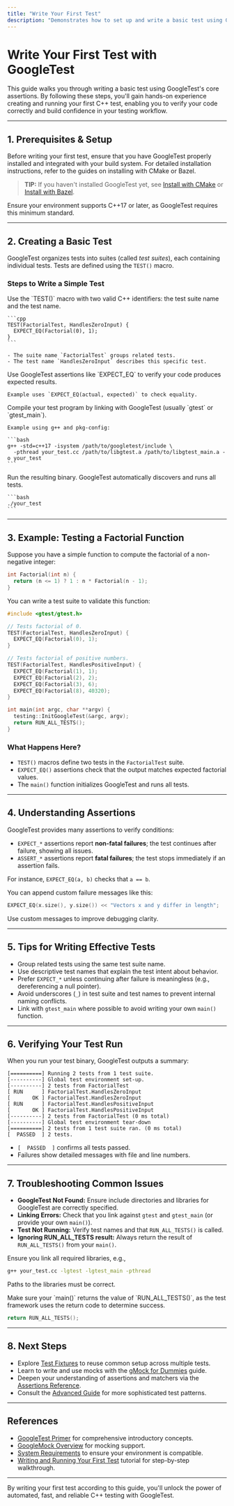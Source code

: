 ```yaml
---
title: "Write Your First Test"
description: "Demonstrates how to set up and write a basic test using GoogleTest's core assertions. Provides sample code and guidance to build confidence in the workflow, drawing from canonical examples."
---
```


# Write Your First Test with GoogleTest

This guide walks you through writing a basic test using GoogleTest's core assertions. By following these steps, you'll gain hands-on experience creating and running your first C++ test, enabling you to verify your code correctly and build confidence in your testing workflow.

---

## 1. Prerequisites & Setup

Before writing your first test, ensure that you have GoogleTest properly installed and integrated with your build system. For detailed installation instructions, refer to the guides on installing with CMake or Bazel.

> **TIP:** If you haven't installed GoogleTest yet, see [Install with CMake](../getting_started/requirements_installation/installation_cmake.md) or [Install with Bazel](../getting_started/requirements_installation/installation_bazel.md).

Ensure your environment supports C++17 or later, as GoogleTest requires this minimum standard.

---

## 2. Creating a Basic Test

GoogleTest organizes tests into suites (called *test suites*), each containing individual tests. Tests are defined using the `TEST()` macro.

### Steps to Write a Simple Test

<Steps>
  <Step title="Define a Test">
    Use the `TEST()` macro with two valid C++ identifiers: the test suite name and the test name.

    ```cpp
    TEST(FactorialTest, HandlesZeroInput) {
      EXPECT_EQ(Factorial(0), 1);
    }
    ```

    - The suite name `FactorialTest` groups related tests.
    - The test name `HandlesZeroInput` describes this specific test.
  </Step>
  <Step title="Use Assertions to Verify Behavior">
    Use GoogleTest assertions like `EXPECT_EQ` to verify your code produces expected results.

    Example uses `EXPECT_EQ(actual, expected)` to check equality.
  </Step>
  <Step title="Compile the Test Program">
    Compile your test program by linking with GoogleTest (usually `gtest` or `gtest_main`).

    Example using g++ and pkg-config:

    ```bash
    g++ -std=c++17 -isystem /path/to/googletest/include \
      -pthread your_test.cc /path/to/libgtest.a /path/to/libgtest_main.a -o your_test
    ```
  </Step>
  <Step title="Run All Tests">
    Run the resulting binary. GoogleTest automatically discovers and runs all tests.

    ```bash
    ./your_test
    ```
  </Step>
</Steps>

---

## 3. Example: Testing a Factorial Function

Suppose you have a simple function to compute the factorial of a non-negative integer:

```cpp
int Factorial(int n) {
  return (n <= 1) ? 1 : n * Factorial(n - 1);
}
```

You can write a test suite to validate this function:

```cpp
#include <gtest/gtest.h>

// Tests factorial of 0.
TEST(FactorialTest, HandlesZeroInput) {
  EXPECT_EQ(Factorial(0), 1);
}

// Tests factorial of positive numbers.
TEST(FactorialTest, HandlesPositiveInput) {
  EXPECT_EQ(Factorial(1), 1);
  EXPECT_EQ(Factorial(2), 2);
  EXPECT_EQ(Factorial(3), 6);
  EXPECT_EQ(Factorial(8), 40320);
}

int main(int argc, char **argv) {
  testing::InitGoogleTest(&argc, argv);
  return RUN_ALL_TESTS();
}
```

### What Happens Here?

- `TEST()` macros define two tests in the `FactorialTest` suite.
- `EXPECT_EQ()` assertions check that the output matches expected factorial values.
- The `main()` function initializes GoogleTest and runs all tests.

---

## 4. Understanding Assertions

GoogleTest provides many assertions to verify conditions:

- `EXPECT_*` assertions report **non-fatal failures**; the test continues after failure, showing all issues.
- `ASSERT_*` assertions report **fatal failures**; the test stops immediately if an assertion fails.

For instance, `EXPECT_EQ(a, b)` checks that `a == b`.

You can append custom failure messages like this:

```cpp
EXPECT_EQ(x.size(), y.size()) << "Vectors x and y differ in length";
```

Use custom messages to improve debugging clarity.

---

## 5. Tips for Writing Effective Tests

- Group related tests using the same test suite name.
- Use descriptive test names that explain the test intent about behavior.
- Prefer `EXPECT_*` unless continuing after failure is meaningless (e.g., dereferencing a null pointer).
- Avoid underscores (`_`) in test suite and test names to prevent internal naming conflicts.
- Link with `gtest_main` where possible to avoid writing your own `main()` function.

---

## 6. Verifying Your Test Run

When you run your test binary, GoogleTest outputs a summary:

```shell
[==========] Running 2 tests from 1 test suite.
[----------] Global test environment set-up.
[----------] 2 tests from FactorialTest
[ RUN      ] FactorialTest.HandlesZeroInput
[       OK ] FactorialTest.HandlesZeroInput
[ RUN      ] FactorialTest.HandlesPositiveInput
[       OK ] FactorialTest.HandlesPositiveInput
[----------] 2 tests from FactorialTest (0 ms total)
[----------] Global test environment tear-down
[==========] 2 tests from 1 test suite ran. (0 ms total)
[  PASSED  ] 2 tests.
```

- `[  PASSED  ]` confirms all tests passed.
- Failures show detailed messages with file and line numbers.

---

## 7. Troubleshooting Common Issues

- **GoogleTest Not Found:** Ensure include directories and libraries for GoogleTest are correctly specified.
- **Linking Errors:** Check that you link against `gtest` and `gtest_main` (or provide your own `main()`).
- **Test Not Running:** Verify test names and that `RUN_ALL_TESTS()` is called.
- **Ignoring RUN_ALL_TESTS result:** Always return the result of `RUN_ALL_TESTS()` from your `main()`.

<Accordion title="How to fix linking errors related to GoogleTest?">
Ensure you link all required libraries, e.g.,

```bash
g++ your_test.cc -lgtest -lgtest_main -pthread
```
Paths to the libraries must be correct.
</Accordion>

<Accordion title="Why does my test always pass even if assertions fail?">
Make sure your `main()` returns the value of `RUN_ALL_TESTS()`, as the test framework uses the return code to determine success.

```cpp
return RUN_ALL_TESTS();
```
</Accordion>

---

## 8. Next Steps

- Explore [Test Fixtures](../primer.md#same-data-multiple-tests) to reuse common setup across multiple tests.
- Learn to write and use mocks with the [gMock for Dummies](../gmock_for_dummies.md) guide.
- Deepen your understanding of assertions and matchers via the [Assertions Reference](../reference/assertions.md).
- Consult the [Advanced Guide](../advanced.md) for more sophisticated test patterns.

---

## References

- [GoogleTest Primer](../primer.md) for comprehensive introductory concepts.
- [GoogleMock Overview](https://github.com/google/googletest/blob/main/googlemock/README.md) for mocking support.
- [System Requirements](../getting_started/requirements_installation/system_requirements.md) to ensure your environment is compatible.
- [Writing and Running Your First Test](../guides/getting-started/writing-your-first-test.md) tutorial for step-by-step walkthrough.

---

By writing your first test according to this guide, you'll unlock the power of automated, fast, and reliable C++ testing with GoogleTest.
